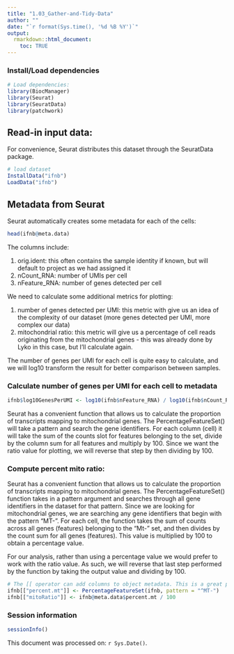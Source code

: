 ```yaml
---
title: "1.03_Gather-and-Tidy-Data"
author: ""
date: "`r format(Sys.time(), '%d %B %Y')`"
output:
  rmarkdown::html_document:
    toc: TRUE
---
```


### Install/Load dependencies
```r
# Load dependencies:
library(BiocManager)
library(Seurat)
library(SeuratData)
library(patchwork)
```

## Read-in input data:

For convenience, Seurat distributes this dataset through the SeuratData package.
```r
# load dataset
InstallData("ifnb")
LoadData("ifnb")
```

## Metadata from Seurat
Seurat automatically creates some metadata for each of the cells:
```r
head(ifnb@meta.data)
```
The columns include:

1. orig.ident: this often contains the sample identity if known, but will default to project as we had assigned it
2. nCount_RNA: number of UMIs per cell
3. nFeature_RNA: number of genes detected per cell

We need to calculate some additional metrics for plotting:

1. number of genes detected per UMI: this metric with give us an idea of the complexity of our dataset (more genes detected per UMI, more complex our data)
2. mitochondrial ratio: this metric will give us a percentage of cell reads originating from the mitochondrial genes - this was already done by Lyko in this case, but I'll calculate again.

The number of genes per UMI for each cell is quite easy to calculate, and we will log10 transform the result for better comparison between samples.

### Calculate number of genes per UMI for each cell to metadata
```r
ifnb$log10GenesPerUMI <- log10(ifnb$nFeature_RNA) / log10(ifnb$nCount_RNA)
```

Seurat has a convenient function that allows us to calculate the proportion of transcripts mapping to mitochondrial genes. The PercentageFeatureSet() will take a pattern and search the gene identifiers. For each column (cell) it will take the sum of the counts slot for features belonging to the set, divide by the column sum for all features and multiply by 100. Since we want the ratio value for plotting, we will reverse that step by then dividing by 100.

### Compute percent mito ratio:
Seurat has a convenient function that allows us to calculate the proportion of transcripts mapping to mitochondrial genes. The PercentageFeatureSet() function takes in a pattern argument and searches through all gene identifiers in the dataset for that pattern. Since we are looking for mitochondrial genes, we are searching any gene identifiers that begin with the pattern "MT-". For each cell, the function takes the sum of counts across all genes (features) belonging to the "Mt-" set, and then divides by the count sum for all genes (features). This value is multiplied by 100 to obtain a percentage value.

For our analysis, rather than using a percentage value we would prefer to work with the ratio value. As such, we will reverse that last step performed by the function by taking the output value and dividing by 100.

```r
# The [[ operator can add columns to object metadata. This is a great place to stash QC stats
ifnb[["percent.mt"]] <- PercentageFeatureSet(ifnb, pattern = "^MT-")
ifnb[["mitoRatio"]] <- ifnb@meta.data$percent.mt / 100
```


### Session information
```r
sessionInfo()
```


This document was processed on: `r Sys.Date()`.
